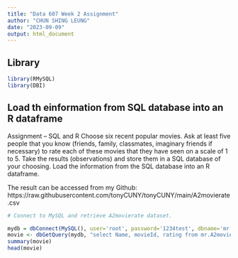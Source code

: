 ---
title: "Data 607 Week 2 Assignment"
author: "CHUN SHING LEUNG"
date: "2023-09-09"
output: html_document
---

## Library

```{r}
library(RMySQL)
library(DBI)

```

## Load th einformation from SQL database into an R dataframe

Assignment – SQL and R
Choose six recent popular movies. Ask at least five people that you know (friends, family, classmates, imaginary
friends if necessary) to rate each of these movies that they have seen on a scale of 1 to 5. Take the results
(observations) and store them in a SQL database of your choosing. Load the information from the SQL database
into an R dataframe.

The result can be accessed from my Github:
https://raw.githubusercontent.com/tonyCUNY/tonyCUNY/main/A2movierate.csv


```{r}
# Connect to MySQL and retrieve A2movierate dataset.

mydb = dbConnect(MySQL(), user='root', password='1234test', dbname='mr', host='localhost')
movie <- dbGetQuery(mydb, "select Name, movieId, rating from mr.A2movierate")
summary(movie)
head(movie)

```